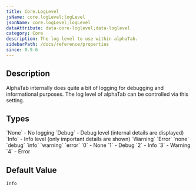 ```yaml
---
title: Core.LogLevel
jsName: core.logLevel;logLevel
jsonName: core.logLevel;logLevel
dataAttribute: data-core-loglevel;data-loglevel
category: Core
description: The log level to use within alphaTab.
sidebarPath: /docs/reference/properties
since: 0.9.6
---
```



## Description
AlphaTab internally does quite a bit of logging for debugging and informational purposes. The log level of alphaTab can be controlled via this setting.

<PropertyDescription metadata={metadata} />

## Types

<TypeTable>
    <TypeRow type="net" name="AlphaTab.Util.LogLevel">
        `None` -  No logging
        `Debug` - Debug level (internal details are displayed)
        `Info` - Info level (only important details are shown)
        `Warning`
        `Error`
    </TypeRow>
    <TypeRow type="json-html" name="string">
        `none`
        `debug`
        `info`
        `warning`
        `error`
    </TypeRow>
    <TypeRow type="js-html" name="int">
        `0` - None
        `1` - Debug
        `2` - Info
        `3` - Warning
        `4` - Error
    </TypeRow>
</TypeTable>

## Default Value

`Info`